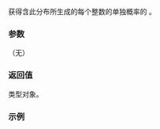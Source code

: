 {{cpp/numeric/random/discrete_distribution/title | probabilities}}
{{cpp/numeric/random/discrete_distribution/navbar}}
{{dcl begin}}
{{dcl|since=c++11|1=
std::vector&lt;double&gt; probabilities() const;
}}
{{dcl end}}

获得含此分布所生成的每个整数的单独概率的 {{c|std::vector&lt;double&gt;}}。

===参数===
（无）

===返回值===
{{c|std::vector&lt;double&gt;}} 类型对象。

===示例===
{{example
|code=
#include &lt;iostream&gt;
#include &lt;random&gt;
#include &lt;vector&gt;

int main()
{
    std::discrete_distribution&lt;&gt; d({40, 10, 10, 40});
    std::vector&lt;double&gt; p = d.probabilities();
    for (auto n : p)
        std::cout &lt;&lt; n &lt;&lt; ' ';
    std::cout &lt;&lt; '\n';
}
|output=
0.4 0.1 0.1 0.4
}}

{{langlinks|de|en|es|fr|it|ja|pt|ru}}